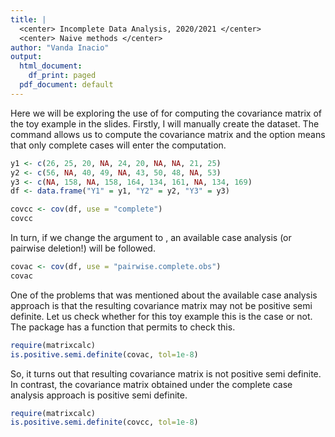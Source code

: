 ```yaml
---
title: |
  <center> Incomplete Data Analysis, 2020/2021 </center>
  <center> Naive methods </center>
author: "Vanda Inacio"
output:
  html_document:
    df_print: paged
  pdf_document: default
---
```


Here we will be exploring the use of \texttt{R} for computing the covariance matrix of the toy example in the slides. Firstly, I will  manually create the dataset. The command \texttt{cov} allows us to compute the covariance matrix and the option \texttt{use = "complete.obs"} means that only complete cases will enter the computation.  

```r
y1 <- c(26, 25, 20, NA, 24, 20, NA, NA, 21, 25)
y2 <- c(56, NA, 40, 49, NA, 43, 50, 48, NA, 53)
y3 <- c(NA, 158, NA, 158, 164, 134, 161, NA, 134, 169)
df <- data.frame("Y1" = y1, "Y2" = y2, "Y3" = y3)

covcc <- cov(df, use = "complete")
covcc
```

In turn, if we change the argument \texttt{use = "complete"} to \texttt{use = "pairwise.complete.obs"}, an available case analysis (or pairwise deletion!) will be followed.
```r
covac <- cov(df, use = "pairwise.complete.obs")
covac
```

One of the problems that was mentioned about the available case analysis approach is that the resulting covariance matrix may not be positive semi definite. Let us check whether for this toy example this is the case or not. The package \texttt{matrixcalc} has a function that permits to check this.

```r
require(matrixcalc)
is.positive.semi.definite(covac, tol=1e-8)
```
So, it turns out that resulting covariance matrix is not positive semi definite. In contrast, the covariance matrix obtained under the complete case analysis approach is positive semi definite.
```r
require(matrixcalc)
is.positive.semi.definite(covcc, tol=1e-8)
```